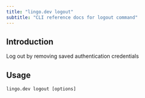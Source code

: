 ```yaml
---
title: "lingo.dev logout"
subtitle: "CLI reference docs for logout command"
---
```


## Introduction

Log out by removing saved authentication credentials

## Usage

`lingo.dev logout [options]`
